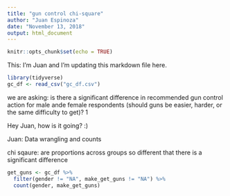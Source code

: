 ```yaml
---
title: "gun control chi-square"
author: "Juan Espinoza"
date: "November 13, 2018"
output: html_document
---
```


```r
knitr::opts_chunk$set(echo = TRUE)
```

This: I'm Juan and I'm updating this markdown file here.

```r
library(tidyverse)
gc_df <- read_csv("gc_df.csv")
```

we are asking: is there a significant difference in recommended gun control action for male ande female respondents (should guns be easier, harder, or the same difficulty to get)? 1


Hey Juan, how is it going? :) 


Juan: Data wrangling and counts

chi sqaure: are proportions across groups so different that there is a significant difference

```r
get_guns <- gc_df %>% 
  filter(gender != "NA", make_get_guns != "NA") %>% 
  count(gender, make_get_guns) 
```

